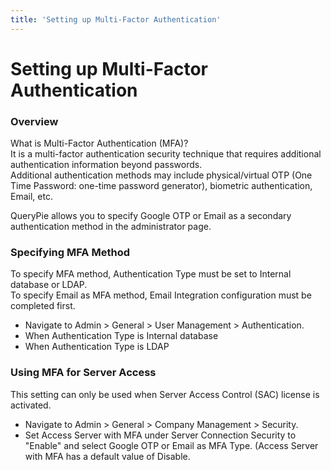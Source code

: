 ```yaml
---
title: 'Setting up Multi-Factor Authentication'
---
```



# Setting up Multi-Factor Authentication

### Overview

<Callout type="info">
What is Multi-Factor Authentication (MFA)?<br/>It is a multi-factor authentication security technique that requires additional authentication information beyond passwords. <br/>Additional authentication methods may include physical/virtual OTP (One Time Password: one-time password generator), biometric authentication, Email, etc.
</Callout>

QueryPie allows you to specify Google OTP or Email as a secondary authentication method in the administrator page.

### Specifying MFA Method

<Callout type="important">
To specify MFA method, Authentication Type must be set to Internal database or LDAP.<br/>To specify Email as MFA method, Email Integration configuration must be completed first.
</Callout>

* Navigate to Admin &gt; General &gt; User Management &gt; Authentication.
* When Authentication Type is Internal database<br/>  
* When Authentication Type is LDAP<br/>  

### Using MFA for Server Access

<Callout type="info">
This setting can only be used when Server Access Control (SAC) license is activated.
</Callout>

* Navigate to Admin &gt; General &gt; Company Management &gt; Security.
* Set Access Server with MFA under Server Connection Security to "Enable" and select Google OTP or Email as MFA Type. (Access Server with MFA has a default value of Disable.<br/>
